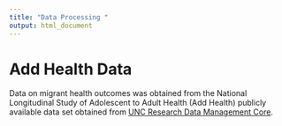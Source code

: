 ```yaml
---
title: "Data Processing "
output: html_document
---
```


# Add Health Data 

Data on migrant health outcomes was obtained from the National Longitudinal Study of Adolescent to Adult Health (Add Health) publicly available data set obtained from [UNC Research Data Management Core](https://researchdata.unc.edu/).     